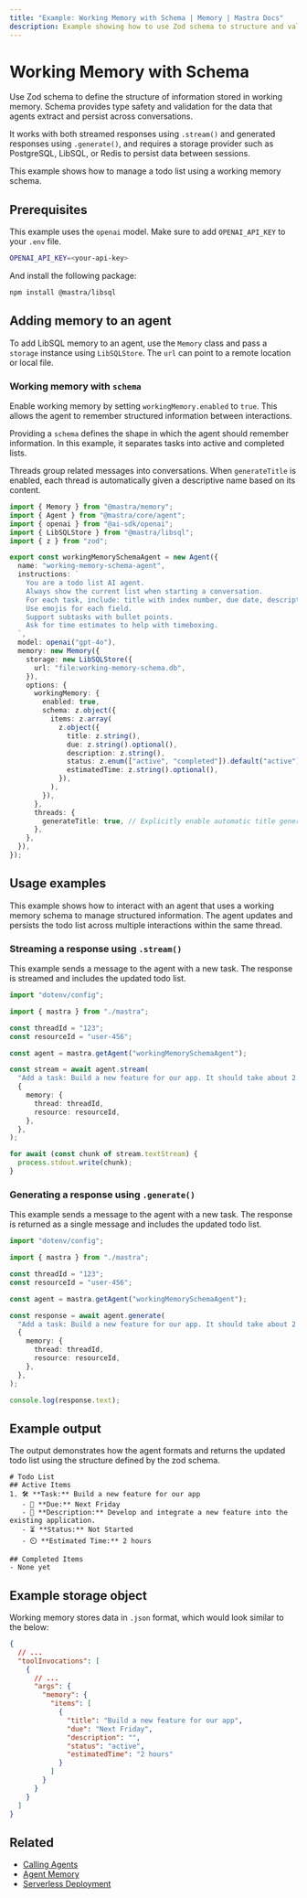 ```yaml
---
title: "Example: Working Memory with Schema | Memory | Mastra Docs"
description: Example showing how to use Zod schema to structure and validate working memory data.
---
```


# Working Memory with Schema

Use Zod schema to define the structure of information stored in working memory. Schema provides type safety and validation for the data that agents extract and persist across conversations.

It works with both streamed responses using `.stream()` and generated responses using `.generate()`, and requires a storage provider such as PostgreSQL, LibSQL, or Redis to persist data between sessions.

This example shows how to manage a todo list using a working memory schema.

## Prerequisites

This example uses the `openai` model. Make sure to add `OPENAI_API_KEY` to your `.env` file.

```bash title=".env" copy
OPENAI_API_KEY=<your-api-key>
```

And install the following package:

```bash copy
npm install @mastra/libsql
```

## Adding memory to an agent

To add LibSQL memory to an agent, use the `Memory` class and pass a `storage` instance using `LibSQLStore`. The `url` can point to a remote location or local file.

### Working memory with `schema`

Enable working memory by setting `workingMemory.enabled` to `true`. This allows the agent to remember structured information between interactions.

Providing a `schema` defines the shape in which the agent should remember information. In this example, it separates tasks into active and completed lists.

Threads group related messages into conversations. When `generateTitle` is enabled, each thread is automatically given a descriptive name based on its content.

```typescript title="src/mastra/agents/example-working-memory-schema-agent.ts" showLineNumbers copy
import { Memory } from "@mastra/memory";
import { Agent } from "@mastra/core/agent";
import { openai } from "@ai-sdk/openai";
import { LibSQLStore } from "@mastra/libsql";
import { z } from "zod";

export const workingMemorySchemaAgent = new Agent({
  name: "working-memory-schema-agent",
  instructions: `
    You are a todo list AI agent.
    Always show the current list when starting a conversation.
    For each task, include: title with index number, due date, description, status, and estimated time.
    Use emojis for each field.
    Support subtasks with bullet points.
    Ask for time estimates to help with timeboxing.
  `,
  model: openai("gpt-4o"),
  memory: new Memory({
    storage: new LibSQLStore({
      url: "file:working-memory-schema.db",
    }),
    options: {
      workingMemory: {
        enabled: true,
        schema: z.object({
          items: z.array(
            z.object({
              title: z.string(),
              due: z.string().optional(),
              description: z.string(),
              status: z.enum(["active", "completed"]).default("active"),
              estimatedTime: z.string().optional(),
            }),
          ),
        }),
      },
      threads: {
        generateTitle: true, // Explicitly enable automatic title generation
      },
    },
  }),
});
```

## Usage examples

This example shows how to interact with an agent that uses a working memory schema to manage structured information. The agent updates and persists the todo list across multiple interactions within the same thread.

### Streaming a response using `.stream()`

This example sends a message to the agent with a new task. The response is streamed and includes the updated todo list.

```typescript title="src/test-working-memory-schema-agent.ts" showLineNumbers copy
import "dotenv/config";

import { mastra } from "./mastra";

const threadId = "123";
const resourceId = "user-456";

const agent = mastra.getAgent("workingMemorySchemaAgent");

const stream = await agent.stream(
  "Add a task: Build a new feature for our app. It should take about 2 hours and needs to be done by next Friday.",
  {
    memory: {
      thread: threadId,
      resource: resourceId,
    },
  },
);

for await (const chunk of stream.textStream) {
  process.stdout.write(chunk);
}
```

### Generating a response using `.generate()`

This example sends a message to the agent with a new task. The response is returned as a single message and includes the updated todo list.

```typescript title="src/test-working-memory-schema-agent.ts" showLineNumbers copy
import "dotenv/config";

import { mastra } from "./mastra";

const threadId = "123";
const resourceId = "user-456";

const agent = mastra.getAgent("workingMemorySchemaAgent");

const response = await agent.generate(
  "Add a task: Build a new feature for our app. It should take about 2 hours and needs to be done by next Friday.",
  {
    memory: {
      thread: threadId,
      resource: resourceId,
    },
  },
);

console.log(response.text);
```

## Example output

The output demonstrates how the agent formats and returns the updated todo list using the structure defined by the zod schema.

```text
# Todo List
## Active Items
1. 🛠️ **Task:** Build a new feature for our app
   - 📅 **Due:** Next Friday
   - 📝 **Description:** Develop and integrate a new feature into the existing application.
   - ⏳ **Status:** Not Started
   - ⏲️ **Estimated Time:** 2 hours

## Completed Items
- None yet
```

## Example storage object

Working memory stores data in `.json` format, which would look similar to the below:

```json
{
  // ...
  "toolInvocations": [
    {
      // ...
      "args": {
        "memory": {
          "items": [
            {
              "title": "Build a new feature for our app",
              "due": "Next Friday",
              "description": "",
              "status": "active",
              "estimatedTime": "2 hours"
            }
          ]
        }
      }
    }
  ]
}
```

## Related

- [Calling Agents](/docs/agents/overview#referencing-an-agent)
- [Agent Memory](/docs/agents/agent-memory)
- [Serverless Deployment](/reference/storage/libsql)
